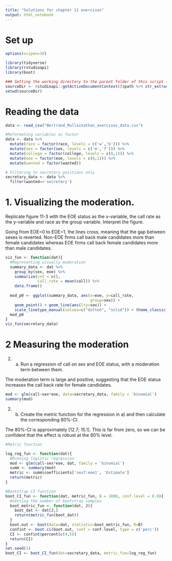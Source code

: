 ```yaml
---
title: "Solutions for chapter 11 exercises"
output: html_notebook
---
```


# Set up

```r
options(scipen=10)

library(tidyverse)
library(rstudioapi)
library(boot)

### Setting the working directory to the parent folder of this script (Rstudio only)
sourceDir <- rstudioapi::getActiveDocumentContext()$path %>% str_extract("^.+/")
setwd(sourceDir)
```

# Reading the data

```r
data <- read_csv("Bertrand_Mullainathan_exercises_data.csv")
```

```r
#Reformating variables as factor
data <- data %>%
  mutate(race = factor(race, levels = c('w','b'))) %>%
  mutate(sex = factor(sex, levels = c('m','f'))) %>%
  mutate(college = factor(college, levels = c(0,1))) %>%
  mutate(eoe = factor(eoe, levels = c(0,1))) %>%
  mutate(wanted = factor(wanted))

# Filtering to secretary positions only
secretary_data <- data %>%
  filter(wanted=='secretary')
```

# 1. Visualizing the moderation. 

Replicate figure 11-3 with the EOE status as the x-variable, the call rate as the y-variable and race as the group variable. Interpret the figure.

Going from EOE=0 to EOE=1, the lines cross, meaning that the gap between sexes is reverted. Non-EOE firms call back male candidates more than female candidates whereas EOE firms call back female candidates more than male candidates.  

```r
viz_fun <- function(dat){
  #Representing visually moderation
  summary_data <- dat %>%
    group_by(sex, eoe) %>%
    summarize(cnt = n(),
              call_rate = mean(call)) %>%
    data.frame() 
  
  mod_p0 <- ggplot(summary_data, aes(x=eoe, y=call_rate, 
                                     group=sex)) + 
    geom_point() + geom_line(aes(lty=sex)) +
    scale_linetype_manual(values=c("dotted", "solid")) + theme_classic()
  mod_p0
}
viz_fun(secretary_data)
```
# 2 Measuring the moderation

2. a. Run a regression of call on sex and EOE status, with a moderation term between them. 

The moderation term is large and positive, suggesting that the EOE status increases the call back rate for female candidates. 

```r
mod <- glm(call~sex*eoe, data=secretary_data, family = 'binomial')
summary(mod)
```

2. b. Create the metric function for the regression in a) and then calculate the corresponding 80%-CI.

The 80%-CI is approximately [12.7; 15.1]. This is far from zero, so we can be confident that the effect is robust at the 80% level.  

```r
#Metric function

log_reg_fun <- function(dat){
  #Running logistic regression
  mod <- glm(call~sex*eoe, dat, family = 'binomial')
  summ <- summary(mod)
  metric <- summ$coefficients['sexf:eoe1', 'Estimate']
  return(metric)
}

#Bootstrap CI function
boot_CI_fun <- function(dat, metric_fun, B = 1000, conf.level = 0.8){
  #Setting the number of bootstrap samples
  boot_metric_fun <- function(dat, J){
    boot_dat <- dat[J,]
    return(metric_fun(boot_dat))
  }
  boot.out <- boot(data=dat, statistic=boot_metric_fun, R=B)
  confint <- boot.ci(boot.out, conf = conf.level, type = c('perc'))
  CI <- confint$percent[c(4,5)]
  return(CI)
}
set.seed(1)
boot_CI <- boot_CI_fun(dat=secretary_data, metric_fun=log_reg_fun)
```